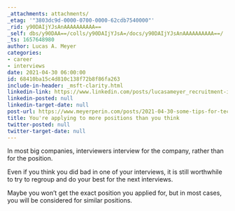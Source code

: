 ```yaml
---
_attachments: attachments/
_etag: '"3803dc9d-0000-0700-0000-62cdb7540000"'
_rid: y90DAIjYJsAnAAAAAAAAAA==
_self: dbs/y90DAA==/colls/y90DAIjYJsA=/docs/y90DAIjYJsAnAAAAAAAAAA==/
_ts: 1657648980
author: Lucas A. Meyer
categories:
- career
- interviews
date: 2021-04-30 06:00:00
id: 68410ba15c4d810c138f72b8f86fa263
include-in-header: _msft-clarity.html
linkedin-link: https://www.linkedin.com/posts/lucasameyer_recruitment-interview-activity-6790036166214336512-CSHt
linkedin-posted: null
linkedin-target-date: null
post-url: https://www.meyerperin.com/posts/2021-04-30-some-tips-for-technical-interviews.html
title: You're applying to more positions than you think
twitter-posted: null
twitter-target-date: null
---
```


In most big companies, interviewers interview for the company, rather than for the position. 

Even if you think you did bad in one of your interviews, it is still worthwhile to try to regroup and do your best for the next interviews.

Maybe you won't get the exact position you applied for, but in most cases, you will be considered for similar positions.
